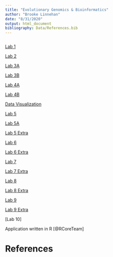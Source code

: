 ```yaml
---
title: "Evolutionary Genomics & Bioinformatics"
author: "Brooke Linnehan"
date: "8/31/2020"
output: html_document
bibliography: Data/References.bib
---
```


```r

```

[Lab 1](Lab1revised_bal.html)

[Lab 2](lab2_bal.html)

[Lab 3A](Lab3A.html)

[Lab 3B](Lab3B.html) 

[Lab 4A](Lab-4A.html)

[Lab 4B](Lab4B.html)

[Data Visualization](DataVisualization.html)

[Lab 5](Lab5.html)

[Lab 5A](Lab5A.html)

[Lab 5 Extra](Lab5_Extra.html)

[Lab 6](Lab6.html)

[Lab 6 Extra](Lab6_Extra.html)

[Lab 7](Lab-7.html)

[Lab 7 Extra](Lab7Extra.html)

[Lab 8](Lab8.html)

[Lab 8 Extra](Lab8Extra.html)

[Lab 9](Lab-9.html)

[Lab 9 Extra](Lab9Extra.html)

[Lab 10]

Application written in R [@RCoreTeam] 

# References